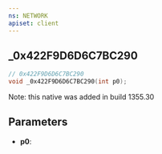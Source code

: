 ```yaml
---
ns: NETWORK
apiset: client
---
```

## _0x422F9D6D6C7BC290

```c
// 0x422F9D6D6C7BC290
void _0x422F9D6D6C7BC290(int p0);
```

Note: this native was added in build 1355.30

## Parameters
* **p0**: